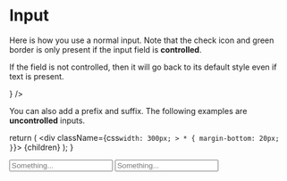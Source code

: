 


# Input

Here is how you use a normal input. Note that the check icon and green border is only present if the input field is __controlled__.

If the field is not controlled, then it will go back to its default style even if text is present.

<Playground component={Input}>
  <ControlledField component={
    <Input placeholder="Placeholder..." hint="bad stuff" />
  } />
</Playground>


You can also add a prefix and suffix. The following examples are __uncontrolled__ inputs.

  return (
    <div className={css`
      width: 300px;
        > * {
          margin-bottom: 20px;
        }
      `}>
      {children}
    </div>
  );
}

<Playground>
  <Example>
    <Input placeholder="Something..." prefix="$" />
    <Input placeholder="Something..." suffix=".com" />
  </Example>
</Playground>
